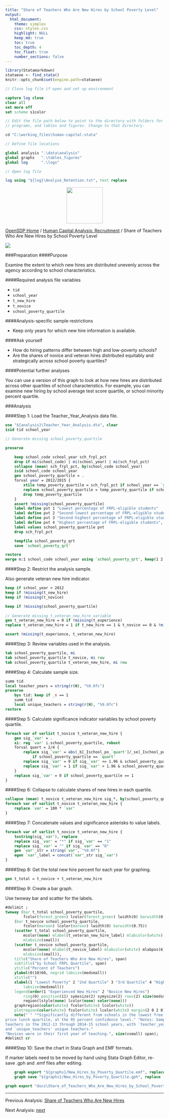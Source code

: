 ```yaml
---
title: "Share of Teachers Who Are New Hires by School Poverty Level"
output: 
  html_document:
    theme: simplex
    css: styles.css
    highlight: NULL
    keep_md: true
    toc: true
    toc_depth: 4
    toc_float: true
    number_sections: false
---
```



```r
library(Statamarkdown)
stataexe <- find_stata()
knitr::opts_chunk$set(engine.path=stataexe)
```

```stata
// Close log file if open and set up environment

capture log close
clear all
set more off
set scheme s1color

// Edit the file path below to point to the directory with folders for data, logs,
// programs, and tables and figures. Change to that directory.

cd "C:\working_files\human-capital-stata"

// Define file locations

global analysis ".\data\analysis"
global graphs 	".\tables_figures"
global log 		".\logs"

// Open log file

log using "${log}\Analyze_Retention.txt", text replace

```

<div class="navbar navbar-default navbar-fixed-top" id="logo">
<div class="container">
<img src="OpenSDP-Banner_crimson.jpg" style="display: block; margin: 0 auto; height: 115px;">
</div>
</div>

[OpenSDP Home]() / [Human Capital Analysis: Recruitment](Human_Capital_Analysis_Recruitment.html) / Share of Teachers Who Are New Hires by School Poverty Level

![](Share_of_Teachers_Who_Are_New_Hires_by_School_Poverty_Level.png)

###Preparation
####Purpose

Examine the extent to which new hires are distributed unevenly across the agency according to school characteristics.

####Required analysis file variables

 - `tid`
 - `school_year`
 - `t_new_hire`
 - `t_novice`
 - `school_poverty_quartile`


####Analysis-specific sample restrictions

 - Keep only years for which new hire information is available.


####Ask yourself

 - How do hiring patterns differ between high and low-poverty schools?
 - Are the shares of novice and veteran hires distributed equitably and strategically across school poverty quartiles?


####Potential further analyses

You can use a version of this graph to look at how new hires are distributed across other quartiles of school characteristics. For example, you can examine new hiring by school average test score quartile, or school minority percent quartile.


###Analysis

####Step 1: Load the Teacher_Year_Analysis data file.

```stata
use "${analysis}\Teacher_Year_Analysis.dta", clear
isid tid school_year
```

```stata
// Generate missing school_poverty_quartile

preserve

	keep school_code school_year sch_frpl_pct
	drop if mi(school_code) | mi(school_year) | mi(sch_frpl_pct)
	collapse (mean) sch_frpl_pct, by(school_code school_year)
	isid school_code school_year
	gen school_poverty_quartile = .
	forval year = 2012/2015 {
		xtile temp_poverty_quartile = sch_frpl_pct if school_year == `year', nq(4)
		replace school_poverty_quartile = temp_poverty_quartile if school_year == `year'
		drop temp_poverty_quartile
	}
	assert !missing(school_poverty_quartile)
	label define pvt 1 "Lowest percentage of FRPL-eligible students"
	label define pvt 2 "Second-lowest percentage of FRPL-eligible students" , add
	label define pvt 3 "Second-highest percentage of FRPL-eligible students" , add
	label define pvt 4 "Highest percentage of FRPL-eligible students", add
	label values school_poverty_quartile pvt
	drop sch_frpl_pct

	tempfile school_poverty_qrt
	save `school_poverty_qrt'

restore
merge m:1 school_code school_year using `school_poverty_qrt', keep(1 2 3) nogen	
```

####Step 2: Restrict the analysis sample.

Also generate veteran new hire indicator.

```stata
keep if school_year > 2012
keep if !missing(t_new_hire)
keep if !missing(t_novice)

keep if !missing(school_poverty_quartile)
	
// Generate missing t_veteran_new_hire variable
gen t_veteran_new_hire = 0 if !missing(t_experience)
replace t_veteran_new_hire = 1 if t_new_hire == 1 & t_novice == 0 & !missing(t_experience)

assert !missing(t_experience, t_veteran_new_hire)
```


####Step 3: Review variables used in the analysis.

```stata
tab school_poverty_quartile, mi
tab school_poverty_quartile t_novice, mi row
tab school_poverty_quartile t_veteran_new_hire, mi row
```


####Step 4: Calculate sample size.

```stata
summ tid
local teacher_years = string(r(N), "%9.0fc")
preserve 
	bys tid: keep if _n == 1
	summ tid
	local unique_teachers = string(r(N), "%9.0fc")
restore
```


####Step 5: Calculate significance indicator variables by school poverty quartile.

```stata
foreach var of varlist t_novice t_veteran_new_hire {
	gen sig_`var' = .
	xi: reg `var' i.school_poverty_quartile, robust
	forval quart = 2/4 {
		replace sig_`var' = abs(_b[_Ischool_po_`quart']/_se[_Ischool_po_`quart']) ///
			if school_poverty_quartile == `quart'
		replace sig_`var' = 0 if sig_`var' <= 1.96 & school_poverty_quartile ==`quart'
		replace sig_`var' = 1 if sig_`var' > 1.96 & school_poverty_quartile == `quart'
	}
	replace sig_`var' = 0 if school_poverty_quartile == 1
}	
```


####Step 6: Collapse to calculate shares of new hires in each quartile.

```stata
collapse (mean) t_novice t_veteran_new_hire sig_*, by(school_poverty_quartile)
foreach var of varlist t_novice t_veteran_new_hire {
	replace `var' = 100 * `var'
}
```


####Step 7: Concatenate values and significance asterisks to value labels.

```stata
foreach var of varlist t_novice t_veteran_new_hire {
	tostring(sig_`var'), replace
	replace sig_`var' = "*" if sig_`var' == "1"
	replace sig_`var' = "" if sig_`var' == "0"
	gen `var'_str = string(`var', "%9.0f")
	egen `var'_label = concat(`var'_str sig_`var')
}
```


####Step 8: Get the total new hire percent for each year for graphing.

```stata
gen t_total = t_novice + t_veteran_new_hire
```


####Step 9: Create a bar graph.

Use twoway bar and scatter for the labels.

```stata
#delimit ;
twoway (bar t_total school_poverty_quartile, 
		fcolor(forest_green) lcolor(forest_green) lwidth(0) barwidth(0.75))
	(bar t_novice school_poverty_quartile, 
		fcolor(maroon) lcolor(maroon) lwidth(0) barwidth(0.75)) 
	(scatter t_total school_poverty_quartile, 
		mcolor(none) mlabel(t_veteran_new_hire_label) mlabcolor(white) mlabpos(6)  
		mlabsize(small)) 
	(scatter t_novice school_poverty_quartile, 
		mcolor(none) mlabel(t_novice_label) mlabcolor(white) mlabpos(6)  
		mlabsize(small)), 
	title("Share of Teachers Who Are New Hires", span) 
	subtitle("by School FRPL Quartile", span) 
	ytitle("Percent of Teachers") 
	ylabel(0(10)60, nogrid labsize(medsmall)) 
	xtitle("") 
	xlabel(1 "Lowest Poverty" 2 "2nd Quartile" 3 "3rd Quartile" 4 "Highest Poverty", 
		labsize(medsmall)) 
	legend(order(1 "Experienced New Hires" 2 "Novice New Hires")
		ring(0) position(11) symxsize(2) symysize(2) rows(2) size(medsmall) 
		region(lstyle(none) lcolor(none) color(none))) 
	graphregion(color(white) fcolor(white) lcolor(white)) 
	plotregion(color(white) fcolor(white) lcolor(white) margin(2 0 2 0))
	note(" " "*Significantly different from schools in the lowest free and reduced 
price lunch quartile, at the 95 percent confidence level." "Notes: Sample includes 
teachers in the 2012-13 through 2014-15 school years, with `teacher_years' teacher years 
and `unique_teachers' unique teachers."
"Novices were in their first year of teaching.", size(vsmall) span);
#delimit cr
```


####Step 10: Save the chart in Stata Graph and EMF formats.

If marker labels need to be moved by hand using Stata Graph Editor, re-save .gph and .emf files after editing.

```stata
	graph export "${graphs}/New_Hires_by_Poverty_Quartile.emf", replace 
	graph save "${graphs}/New_Hires_by_Poverty_Quartile.gph", replace 
```

```stata
graph export "docs\Share_of_Teachers_Who_Are_New_Hires_by_School_Poverty_Level.png", replace
```

---

Previous Analysis: [Share of Teachers Who Are New Hires](Share_of_Teachers_Who_Are_New_Hires_by_School_Year.html)

Next Analysis: [next]()
